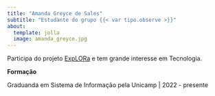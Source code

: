 ```yaml
---
title: "Amanda Greyce de Sales"
subtitle: "Estudante do grupo {{< var tipo.observe >}}"
about:
  template: jolla
  image: amanda_greyce.jpg
---
```


Participa do projeto [ExpLORa](https://wordpress.ft.unicamp.br/explora/) e tem grande interesse em Tecnologia.

**Formação**

Graduanda em Sistema de Informação pela Unicamp | 2022 - presente
